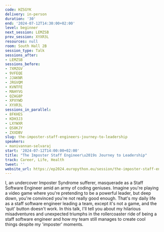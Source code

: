 ```yaml
---
code: HZSGYK
delivery: in-person
duration: '30'
end: '2024-07-12T14:30:00+02:00'
level: beginner
next_session: LEMZSB
prev_session: XYXR3L
resources: null
room: South Hall 2B
session_type: Talk
sessions_after:
- LEMZSB
sessions_before:
- 7XMZGV
- 9VFEQE
- JJAKNR
- JRGVQM
- KVNTFE
- MAHYVG
- QZAG8P
- XPXYWD
- XYXR3L
sessions_in_parallel:
- 8FKHES
- KDH3J3
- LXYWXR
- QS8KJY
- ZXXDBV
slug: the-imposter-staff-engineers-journey-to-leadership
speakers:
- manivannan-selvaraj
start: '2024-07-12T14:00:00+02:00'
title: "The Imposter Staff Engineer\u2019s Journey to Leadership"
track: Career, Life, Health
tweet: ''
website_url: https://ep2024.europython.eu/session/the-imposter-staff-engineers-journey-to-leadership
---
```


I, an undercover Imposter Syndrome sufferer, masquerade as a Staff Software Engineer amid an army of coding geniuses. Imagine you're playing a video game where you're pretending to be a powerful leader, but deep down, you're convinced you're not really good enough. That's my daily life as a staff software engineer leading a team, except it's not a game, and the 'quit' button doesn't work. In this talk, I'll tell you about my hilarious misadventures and unexpected triumphs in the rollercoaster ride of being a staff software engineer and how my team still manages to create cool things despite my 'imposter' moments.

